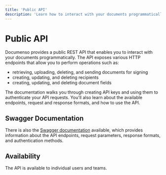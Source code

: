 ```yaml
---
title: 'Public API'
description: 'Learn how to interact with your documents programmatically using the Documenso public API.'
---
```


# Public API

Documenso provides a public REST API that enables you to interact with your documents programmatically. The API exposes various HTTP endpoints that allow you to perform operations such as:

- retrieving, uploading, deleting, and sending documents for signing
- creating, updating, and deleting recipients
- creating, updating, and deleting document fields

The documentation walks you through creating API keys and using them to authenticate your API requests. You'll also learn about the available endpoints, request and response formats, and how to use the API.

## Swagger Documentation

There is also the [Swagger documentation](https://app.documenso.com/api/v1/openapi) available, which provides information about the API endpoints, request parameters, response formats, and authentication methods.

## Availability

The API is available to individual users and teams.
